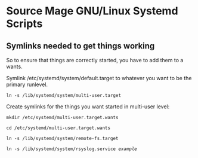 = Source Mage GNU/Linux Systemd Scripts =

== Symlinks needed to get things working ==

So to ensure that things are correctly started, you have to add them to a wants.

Symlink /etc/systemd/system/default.target to whatever you want to be the primary runlevel.

 ln -s /lib/systemd/system/multi-user.target

Create symlinks for the things you want started in multi-user level:

 mkdir /etc/systemd/multi-user.target.wants

 cd /etc/systemd/multi-user.target.wants

 ln -s /lib/systemd/system/remote-fs.target

 ln -s /lib/systemd/system/rsyslog.service ''example''


